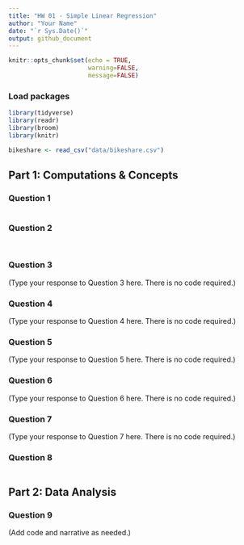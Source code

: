 ```yaml
---
title: "HW 01 - Simple Linear Regression"
author: "Your Name"
date: "`r Sys.Date()`"
output: github_document
---
```


```r
knitr::opts_chunk$set(echo = TRUE,
                      warning=FALSE, 
                      message=FALSE)
```

### Load packages

```r
library(tidyverse)
library(readr)
library(broom)
library(knitr)
```

```r
bikeshare <- read_csv("data/bikeshare.csv")
```

## Part 1: Computations & Concepts 

### Question 1

```r

```

### Question 2

```r

```


```r

```

### Question 3

(Type your response to Question 3 here. There is no code required.)


### Question 4

(Type your response to Question 4 here. There is no code required.)


### Question 5

(Type your response to Question 5 here. There is no code required.)


### Question 6

(Type your response to Question 6 here. There is no code required.)


### Question 7

(Type your response to Question 7 here. There is no code required.)


### Question 8

```r

```


## Part 2: Data Analysis

### Question 9

(Add code and narrative as needed.)


